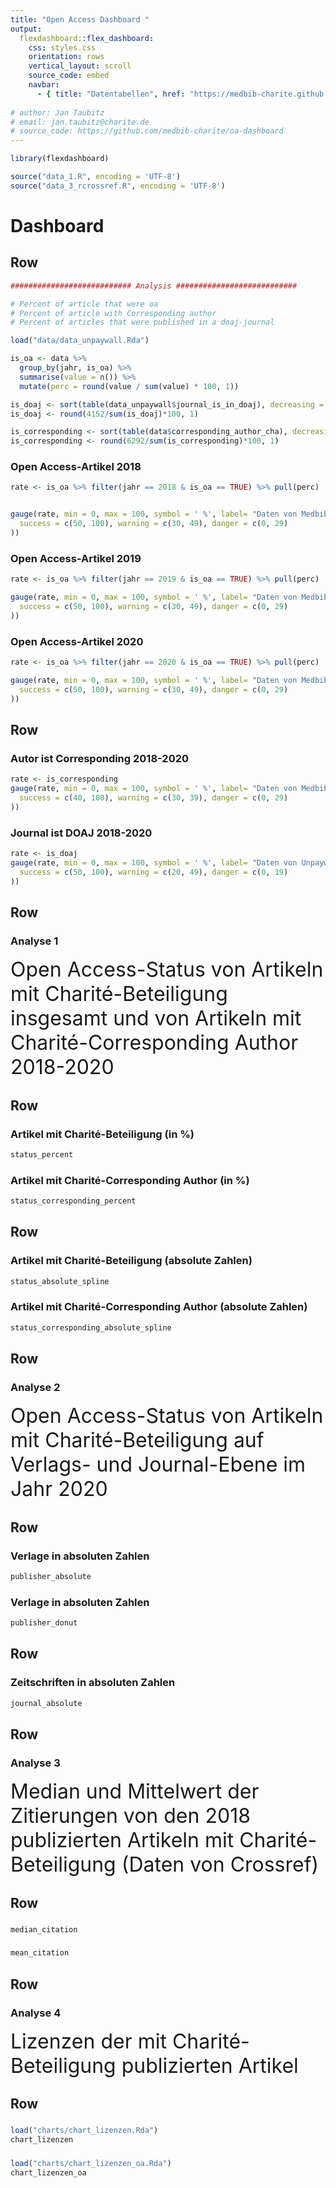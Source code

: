 ```yaml
---
title: "Open Access Dashboard "
output: 
  flexdashboard::flex_dashboard:
    css: styles.css
    orientation: rows
    vertical_layout: scroll
    source_code: embed
    navbar:
      - { title: "Datentabellen", href: "https://medbib-charite.github.io/oa-dashboard/tables", align: right }
    
# author: Jan Taubitz
# email: jan.taubitz@charite.de
# source_code: https://github.com/medbib-charite/oa-dashboard
---
```


```r
library(flexdashboard)

source("data_1.R", encoding = 'UTF-8')
source("data_3_rcrossref.R", encoding = 'UTF-8')
```

Dashboard {data-icon="fa-globe"}
===================================== 

Row 
-----------------------------------------------------------------------

```r
########################### Analysis ###########################

# Percent of article that were oa
# Percent of article with Corresponding author
# Percent of articles that were published in a doaj-journal

load("data/data_unpaywall.Rda")

is_oa <- data %>%
  group_by(jahr, is_oa) %>%
  summarise(value = n()) %>%
  mutate(perc = round(value / sum(value) * 100, 1))

is_doaj <- sort(table(data_unpaywall$journal_is_in_doaj), decreasing = TRUE)
is_doaj <- round(4152/sum(is_doaj)*100, 1)

is_corresponding <- sort(table(data$corresponding_author_cha), decreasing = TRUE)
is_corresponding <- round(6292/sum(is_corresponding)*100, 1)
```


### Open Access-Artikel 2018

```r
rate <- is_oa %>% filter(jahr == 2018 & is_oa == TRUE) %>% pull(perc)


gauge(rate, min = 0, max = 100, symbol = ' %', label= "Daten von Medbib", gaugeSectors(
  success = c(50, 100), warning = c(30, 49), danger = c(0, 29)
))
```

### Open Access-Artikel 2019

```r
rate <- is_oa %>% filter(jahr == 2019 & is_oa == TRUE) %>% pull(perc)

gauge(rate, min = 0, max = 100, symbol = ' %', label= "Daten von Medbib", gaugeSectors(
  success = c(50, 100), warning = c(30, 49), danger = c(0, 29)
))
```

### Open Access-Artikel 2020

```r
rate <- is_oa %>% filter(jahr == 2020 & is_oa == TRUE) %>% pull(perc)

gauge(rate, min = 0, max = 100, symbol = ' %', label= "Daten von Medbib", gaugeSectors(
  success = c(50, 100), warning = c(30, 49), danger = c(0, 29)
))
```


Row 
-----------------------------------------------------------------------

### Autor ist Corresponding 2018-2020

```r
rate <- is_corresponding
gauge(rate, min = 0, max = 100, symbol = ' %', label= "Daten von Medbib", gaugeSectors(
  success = c(40, 100), warning = c(30, 39), danger = c(0, 29)
))
```

### Journal ist DOAJ 2018-2020

```r
rate <- is_doaj
gauge(rate, min = 0, max = 100, symbol = ' %', label= "Daten von Unpaywall", gaugeSectors(
  success = c(50, 100), warning = c(20, 49), danger = c(0, 19)
))
```

Row {data-height=auto}
-----------------------------------------------------------------------

### Analyse 1

<font size="6"> Open Access-Status von Artikeln mit Charité-Beteiligung insgesamt und von Artikeln mit Charité-Corresponding Author 2018-2020</font>


Row {data-height=500}
-----------------------------------------------------------------------


### Artikel mit Charité-Beteiligung (in %)

```r
status_percent
```

### Artikel mit Charité-Corresponding Author (in %)

```r
status_corresponding_percent
```

Row {data-height=500}
-----------------------------------------------------------------------


### Artikel mit Charité-Beteiligung (absolute Zahlen)

```r
status_absolute_spline
```

### Artikel mit Charité-Corresponding Author (absolute Zahlen)

```r
status_corresponding_absolute_spline
```




Row {data-height=auto}
-----------------------------------------------------------------------

### Analyse 2

<font size="6"> Open Access-Status von Artikeln mit Charité-Beteiligung auf Verlags- und Journal-Ebene im Jahr 2020 </font>


Row {data-height=500}
-----------------------------------------------------------------------

### Verlage in absoluten Zahlen

```r
publisher_absolute
```

### Verlage in absoluten Zahlen

```r
publisher_donut
```

Row {data-height=500}
-----------------------------------------------------------------------

### Zeitschriften in absoluten Zahlen

```r
journal_absolute
```

###

Row {data-height=auto}
-----------------------------------------------------------------------

### Analyse 3

<font size="6"> Median und Mittelwert der Zitierungen von den 2018 publizierten Artikeln mit Charité-Beteiligung (Daten von Crossref)</font>

Row 
-----------------------------------------------------------------------

###

```r
median_citation
```

###

```r
mean_citation
```


Row {data-height=auto}
-----------------------------------------------------------------------

### Analyse 4

<font size="6"> Lizenzen der mit Charité-Beteiligung publizierten Artikel</font>

Row 
-----------------------------------------------------------------------

###

```r
load("charts/chart_lizenzen.Rda")
chart_lizenzen
```

###

```r
load("charts/chart_lizenzen_oa.Rda")
chart_lizenzen_oa
```
